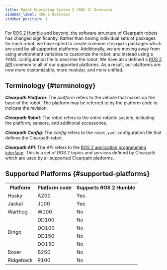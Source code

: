 ```yaml
---
title: Robot Operating System 2 (ROS 2) Overview
sidebar_label: ROS 2 Overview
sidebar_position: 1
---
```


For [ROS 2 Humble](https://docs.ros.org/en/humble/index.html) and beyond, the software structure of Clearpath robots has changed significantly. Rather than having individual sets of packages for each
robot, we have opted to create common `clearpath` packages which are used by all supported platforms. Additionally, we are moving away from using environment variables
to customize the robot, and instead using a YAML configuration file to describe the robot. We have also defined a [ROS 2 API](api/overview) common to all of our supported platforms. As a result,
our platforms are now more customizable, more modular, and more unified.


## Terminology {#terminology}

***Clearpath Platform***: The *platform* refers to the vehicle that makes up the base of the robot. The platform may be referred to by
the platform code to indicate the revision.

***Clearpath Robot***: The *robot* refers to the entire robotic system, including the platform, sensors, and additional accessories.

***Clearpath Config***: The *config* refers to the `robot.yaml` configuration file that defines the Clearpath robot.

***Clearpath API***: The *API* refers to the [ROS 2 application programming interface](api/overview). This is a set of ROS 2 topics and services defined
by Clearpath which are used by all supported Clearpath platforms.


## Supported Platforms {#supported-platforms}

<table>
  <tr>
    <th>Platform</th>
    <th>Platform code</th>
    <th>Supports ROS 2 Humble</th>
  </tr>

  <tr>
    <td>Husky</td>
    <td>A200</td>
    <td>Yes</td>
  </tr>

  <tr>
    <td>Jackal</td>
    <td>J100</td>
    <td>Yes</td>
  </tr>

  <tr>
    <td>Warthog</td>
    <td>W100</td>
    <td>No</td>
  </tr>

  <tr>
    <td rowspan="5">Dingo</td>
  </tr>
  <tr>
    <td>DD100</td>
    <td>No</td>
  </tr>
  <tr>
    <td>DO100</td>
    <td>No</td>
  </tr>
  <tr>
    <td>DD150</td>
    <td>No</td>
  </tr>
  <tr>
    <td>DO150</td>
    <td>No</td>
  </tr>

  <tr>
    <td>Boxer</td>
    <td>B250</td>
    <td>No</td>
  </tr>

  <tr>
    <td>Ridgeback</td>
    <td>R100</td>
    <td>No</td>
  </tr>
</table>
